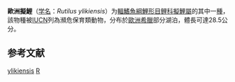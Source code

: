 {{Speciesbox 
| genus = Rutilus
| species = ylikiensis
| status = EN
| status_system = IUCN3.1
| authority = [[Economidis|Economidis]], 1991
| synonyms = 
}}

'''歐洲擬鯉'''（[[学名|学名]]：''Rutilus ylikiensis''）为[[輻鰭魚綱|輻鰭魚綱]][[鯉形目|鯉形目]][[鲤科|鲤科]][[擬鯉屬|擬鯉屬]]的其中一[[種|種]]，該物種被[[IUCN|IUCN]]列為瀕危保育類動物，分布於[[歐洲|歐洲]][[希臘|希臘]]部分湖泊，體長可達28.5公分。

==参考文献==
{{reflist}}
{{Taxonbar}}

[[Category:擬鯉屬|ylikiensis]]
[[Category:1991年描述的鱼类|R]]